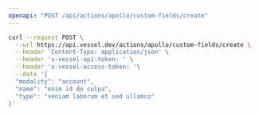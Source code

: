```yaml
---
openapi: "POST /api/actions/apollo/custom-fields/create"
---
```


<RequestExample>

```bash Request
curl --request POST \
  --url https://api.vessel.dev/actions/apollo/custom-fields/create \
  --header 'Content-Type: application/json' \
  --header 'x-vessel-api-token: ' \
  --header 'x-vessel-access-token: '\
  --data '{
  "modality": "account",
  "name": "enim id do culpa",
  "type": "veniam laborum et sed ullamco"
}'
```

</RequestExample>

